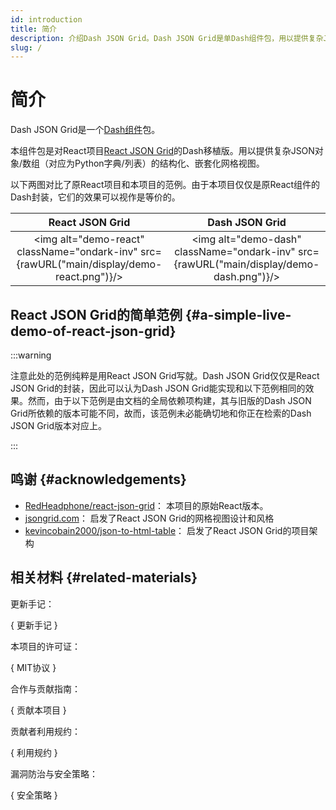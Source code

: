 ```yaml
---
id: introduction
title: 简介
description: 介绍Dash JSON Grid。Dash JSON Grid是单Dash组件包，用以提供复杂JSON数据的网格视图。
slug: /
---
```





# 简介

Dash JSON Grid是一个[Dash组件<IconExternalLink/>][link-dash-component]包。

本组件包是对React项目[React JSON Grid<IconExternalLink/>][git-react-json-grid]的Dash移植版。用以提供复杂JSON对象/数组（对应为Python字典/列表）的结构化、嵌套化网格视图。

以下两图对比了原React项目和本项目的范例。由于本项目仅仅是原React组件的Dash封装，它们的效果可以视作是等价的。

|                                      React JSON Grid                                       |                                      Dash JSON Grid                                      |
| :----------------------------------------------------------------------------------------: | :--------------------------------------------------------------------------------------: |
| <img alt="demo-react" className="ondark-inv" src={rawURL("main/display/demo-react.png")}/> | <img alt="demo-dash" className="ondark-inv" src={rawURL("main/display/demo-dash.png")}/> |

## React JSON Grid的简单范例 {#a-simple-live-demo-of-react-json-grid}

:::warning

注意此处的范例纯粹是用React JSON Grid写就。Dash JSON Grid仅仅是React JSON Grid的封装，因此可以认为Dash JSON Grid能实现和以下范例相同的效果。然而，由于以下范例是由文档的全局依赖项<AppVer/>构建，其与旧版的Dash JSON Grid所依赖的版本可能不同，故而，该范例未必能确切地和你正在检索的Dash JSON Grid版本对应上。

:::

<DemoApp data={getDemoData()} />

## 鸣谢 {#acknowledgements}

- [RedHeadphone/react-json-grid<IconExternalLink/>][git-react-json-grid]：
  本项目的原始React版本。
- [jsongrid.com<IconExternalLink/>][link-json-grid]：
  启发了React JSON Grid的网格视图设计和风格
- [kevincobain2000/json-to-html-table<IconExternalLink/>][git-json-to-html]：
  启发了React JSON Grid的项目架构

## 相关材料 {#related-materials}

更新手记：

<p>
  {
    <DarkButton to={repoURL("blob/main/Changelog.md")} icon={octClock16}>
      更新手记
    </DarkButton>
  }
</p>

本项目的许可证：

<p>
  {
    <DarkButton to={repoURL("blob/main/LICENSE")} icon={octLaw16}>
      MIT协议
    </DarkButton>
  }
</p>

合作与贡献指南：

<p>
  {
    <DarkButton
      to={repoURL("blob/main/CONTRIBUTING.md")}
      icon={octRepoForked16}
    >
      贡献本项目
    </DarkButton>
  }
</p>

贡献者利用规约：

<p>
  {
    <DarkButton
      to={repoURL("blob/main/CODE_OF_CONDUCT.md")}
      icon={octShareAndroid16}
    >
      利用规约
    </DarkButton>
  }
</p>

漏洞防治与安全策略：

<p>
  {
    <DarkButton to={repoURL("blob/main/SECURITY.md")} icon={octiconShield16}>
      安全策略
    </DarkButton>
  }
</p>

[git-react-json-grid]: https://github.com/RedHeadphone/react-json-grid
[git-json-to-html]: https://github.com/kevincobain2000/json-to-html-table
[link-json-grid]: https://jsongrid.com/json-grid
[link-dash-component]:https://dash.plotly.com/plugins
